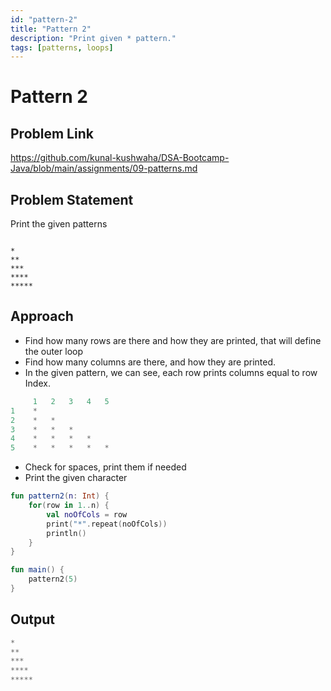 ```yaml
---
id: "pattern-2"
title: "Pattern 2"
description: "Print given * pattern."
tags: [patterns, loops]
---
```




# Pattern 2

## Problem Link

https://github.com/kunal-kushwaha/DSA-Bootcamp-Java/blob/main/assignments/09-patterns.md

## Problem Statement

Print the given patterns

```text

*
**
***
****
*****

```
## Approach

- Find how many rows are there and how they are printed, that will define the outer loop
- Find how many columns are there, and how they are printed.
- In the given pattern, we can see, each row prints columns equal to row Index.
```kt
     1   2   3   4   5
1    *
2    *   *
3    *   *   *
4    *   *   *   *
5    *   *   *   *   *
```
- Check for spaces, print them if needed
- Print the given character

<Tabs>
<TabItem value="kotlin" label="Kotlin">
<SolutionAuthor name="@msvhora"/>

```kt
fun pattern2(n: Int) {
    for(row in 1..n) {
		val noOfCols = row
        print("*".repeat(noOfCols))
        println()
    }
}

fun main() {	
    pattern2(5)
}
```
</TabItem>
</Tabs>

## Output

```kt
*
**
***
****
*****
```